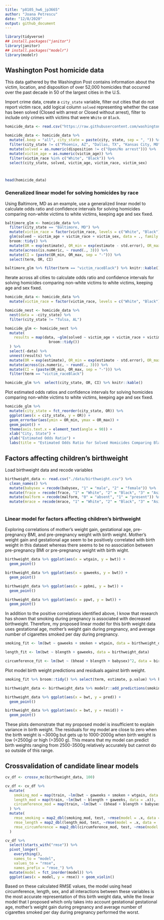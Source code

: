 ```yaml
---
title: "p8105_hw6_jp3665"
author: "Joana Petrescu"
date: "12/8/2020"
output: github_document
---
```


```r

library(tidyverse)
## install.packages("janitor")
library(janitor)
## install.packages("modelr")
library(modelr)

```


## Washington Post homicide data

This data gathered by the Washington Post contains information about the victim, location, and disposition of over 52,000 homicides that occurred over the past decade in 50 of the largest cities in the U.S.

Import crime data, create a `city_state` variable, filter out cities that do not report victim race, add logical column `solved` representing whether the case has been solved (Closed with arrest or Closed without arrest), filter to include only crimes with victims that were `White` or `Black`.

```r

homicide_data <- read.csv("https://raw.githubusercontent.com/washingtonpost/data-homicides/master/homicide-data.csv")

homicide_data <- homicide_data %>%
  mutate(.keep = "all", city_state = paste(city, state, sep = ", ")) %>%
  filter(city_state != c("Phoenix, AZ", "Dallas, TX", "Kansas City, MO", "Tulsa, AL")) %>%
  mutate(solved = as.numeric(disposition != c("Open/No arrest"))) %>%
  mutate(victim_age = as.numeric(victim_age)) %>%
  filter(victim_race %in% c("White", "Black")) %>%
  select(city_state, solved, victim_age, victim_race, victim_sex)



head(homicide_data)

```

### Generalized linear model for solving homicides by race

Using Baltimore, MD as an example, use a generalized linear model to calculate odds ratio and confidence intervals for solving homicides comparing non-white victims to white victims, keeping age and sex fixed.

```r

baltimore_glm <- homicide_data %>%
  filter(city_state == "Baltimore, MD") %>%
  mutate(victim_race = factor(victim_race, levels = c("White", "Black"))) %>%
  glm(solved ~ victim_age + victim_race + victim_sex, data = ., family = binomial()) %>%
  broom::tidy() %>%
  mutate(OR = exp(estimate), OR_min = exp(estimate - std.error), OR_max = exp(estimate + std.error)) %>%
  mutate(across(is.numeric, ~ round(., 3))) %>%
  mutate(CI = (paste(OR_min, OR_max, sep = "-"))) %>%
  select(term, OR, CI)

baltimore_glm %>% filter(term == "victim_raceBlack") %>% knitr::kable()


```

Iterate across all cities to calculate odds ratio and confidence intervals for solving homicides comparing non-white victims to white victims, keeping age and sex fixed.

```r

homicide_data <- homicide_data %>%
  mutate(victim_race = factor(victim_race, levels = c("White", "Black")))

homicide_nest <- homicide_data %>%
  nest(data = -city_state) %>%
  filter(city_state != "Tulsa, AL")

homicide_glm <- homicide_nest %>%
  mutate(
    results = map(data, ~glm(solved ~ victim_age + victim_race + victim_sex, data = .x, family = binomial()) %>%
                    broom::tidy())
  ) %>%
  select(-data) %>%
  unnest(results) %>%
  mutate(OR = exp(estimate), OR_min = exp(estimate - std.error), OR_max = exp(estimate + std.error)) %>%
  mutate(across(is.numeric, ~ round(., 3))) %>%
  mutate(CI = (paste(OR_min, OR_max, sep = "-"))) %>%
  filter(term == "victim_raceBlack") 

homicide_glm %>%  select(city_state, OR, CI) %>% knitr::kable()


```
Plot estimated odds ratios and confidence intervals for solving homicides comparing non-white victims to white victims, keeping age and sex fixed.

```r

homicide_glm %>% 
  mutate(city_state = fct_reorder(city_state, OR)) %>%
  ggplot(aes(x = city_state, y = OR)) +
  geom_errorbar(aes(ymin = OR_min, ymax = OR_max)) +
  geom_point() +
  theme(axis.text.x = element_text(angle = 90)) +
  xlab("City, State") +
  ylab("Estimated Odds Ratio") +
  labs(title = "Estimated Odds Ratio for Solved Homicides Comparing Black to White Victims")

```


## Factors affecting children's birthweight

Load birthweight data and recode variables

```r

birthweight_data <- read.csv("./data/birthweight.csv") %>% 
  clean_names() %>%
  mutate(babysex = recode(babysex, "1" = "male", "2" = "female")) %>%
  mutate(frace = recode(frace, "1" = "White", "2" = "Black", "3" = "Asian", "4" = "Puerto Rican", "8" = "Other", "9" = "Unknown")) %>%
  mutate(malform = recode(malform, "0" = "absent", "1" = "present")) %>%
  mutate(mrace = recode(mrace, "1" = "White", "2" = "Black", "3" = "Asian", "4" = "Puerto Rican", "8" = "Other"))
  

```

### Linear model for factors affecting children's birthweight

Exploring correlations of mother's weight gain, gestational age, pre-pregnancy BMI, and pre-pregnancy weight with birth weight. Mother's weight gain and gestational age seem to be positively correlated with birth weight in this dataset whereas there seems to be no association between pre-pregnancy BMI or pre-pregnancy weight with birth wight.

```r

birthweight_data %>% ggplot(aes(x = wtgain, y = bwt)) +
  geom_point()

birthweight_data %>% ggplot(aes(x = gaweeks, y = bwt)) +
  geom_point()

birthweight_data %>% ggplot(aes(x = ppbmi, y = bwt)) +
  geom_point()

birthweight_data %>% ggplot(aes(x = ppwt, y = bwt)) +
  geom_point()

```

In addition to the positive correlations identified above, I know that research has shown that smoking during pregnancy is associated with decreased birthweight. Therefore, my proposed linear model for this birth weight data uses gestational age, mother's weight gain during pregnancy, and average number of cigarettes smoked per day during pregnancy.


```r

smoking_fit <- lm(bwt ~ gaweeks + smoken + wtgain, data = birthweight_data) 

length_fit <- lm(bwt ~ blength + gaweeks, data = birthweight_data)

circumference_fit <- lm(bwt ~ (bhead + blength + babysex)^2, data = birthweight_data)

```


Plot model birth weight predictions and residuals against birth weight.


```r

smoking_fit %>% broom::tidy() %>% select(term, estimate, p.value) %>% knitr::kable(digits = 200)

birthweight_data <- birthweight_data %>% modelr::add_predictions(smoking_fit) %>% modelr::add_residuals(smoking_fit)

birthweight_data %>% ggplot(aes(x = bwt, y = pred)) +
  geom_point()

birthweight_data %>% ggplot(aes(x = bwt, y = resid)) +
  geom_point()

```
These plots demonstrate that my proposed model is insufficient to explain variance in birth weight. The residuals for my model are close to zero when the birth weight is ~3000g but gets up to 1000-2000g when birth weight is low (<2500g) or high (>3500 g). This means that my model can predict birth weights ranging from 2500-3500g relatively accurately but cannot do so outside of this range.

## Crossvalidation of candidate linear models

```r

cv_df <- crossv_mc(birthweight_data, 100)

cv_df <- cv_df %>%
  mutate(
    smoking_mod = map(train, ~lm(bwt ~ gaweeks + smoken + wtgain, data = .x)),
    length_mod = map(train, ~lm(bwt ~ blength + gaweeks, data = .x)),
    circumference_mod = map(train, ~lm(bwt ~ (bhead + blength + babysex)^2, data = .x))
  ) %>%
  mutate(
    rmse_smoking = map2_dbl(smoking_mod, test, ~rmse(model = .x, data =.y)),
    rmse_length = map2_dbl(length_mod, test, ~rmse(model = .x, data = .y)),
    rmse_circumference = map2_dbl(circumference_mod, test, ~rmse(model = .x, data = .y))
  )

cv_df %>% 
  select(starts_with("rmse")) %>% 
  pivot_longer(
    everything(),
    names_to = "model", 
    values_to = "rmse",
    names_prefix = "rmse_") %>% 
  mutate(model = fct_inorder(model)) %>% 
  ggplot(aes(x = model, y = rmse)) + geom_violin()

```
Based on these calculated RMSE values, the model using head circumference, length, sex, and all interactions between these variables is the most accurate representation of this birth weight data, while the linear model that I proposed which only takes into account gestational gestational age, mother's weight gain during pregnancy and average number of cigarettes smoked per day during pregnancy performed the worst.
